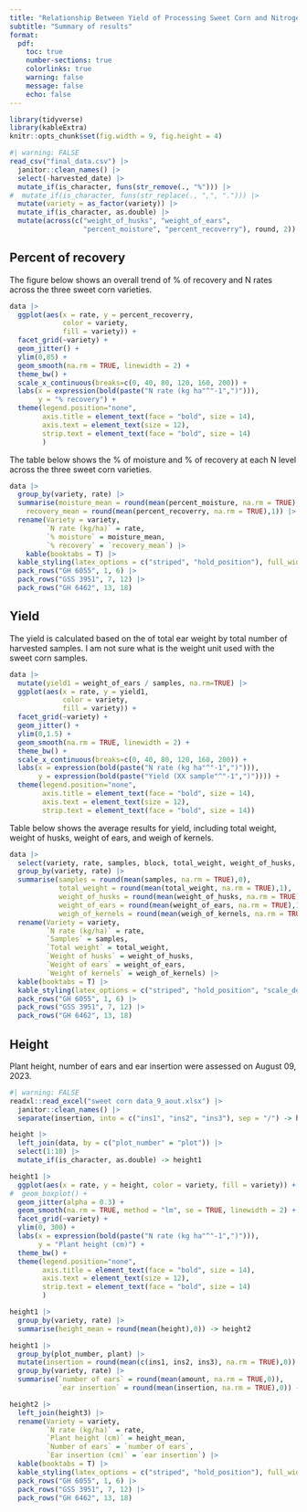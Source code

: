 ```yaml
---
title: "Relationship Between Yield of Processing Sweet Corn and Nitrogen (N) Rate"
subtitle: "Summary of results"
format:
  pdf:
    toc: true
    number-sections: true
    colorlinks: true
    warning: false
    message: false
    echo: false
---
```


```r
library(tidyverse)
library(kableExtra)
knitr::opts_chunk$set(fig.width = 9, fig.height = 4)
```



```r
#| warning: FALSE
read_csv("final_data.csv") |> 
  janitor::clean_names() |> 
  select(-harvested_date) |> 
  mutate_if(is_character, funs(str_remove(., "%"))) |> 
#  mutate_if(is_character, funs(str_replace(., ",", "."))) |> 
  mutate(variety = as_factor(variety)) |> 
  mutate_if(is_character, as.double) |> 
  mutate(across(c("weight_of_husks", "weight_of_ears", 
                  "percent_moisture", "percent_recoverry"), round, 2)) -> data
```

## Percent of recovery

The figure below shows an overall trend of % of recovery and N rates across the three sweet corn varieties. 

```r
data |> 
  ggplot(aes(x = rate, y = percent_recoverry, 
             color = variety, 
             fill = variety)) +
  facet_grid(~variety) +
  geom_jitter() +
  ylim(0,85) +
  geom_smooth(na.rm = TRUE, linewidth = 2) +
  theme_bw() +
  scale_x_continuous(breaks=c(0, 40, 80, 120, 160, 200)) +
  labs(x = expression(bold(paste("N rate (kg ha"^"-1",")"))), 
       y = "% recovery") +
  theme(legend.position="none",
        axis.title = element_text(face = "bold", size = 14),
        axis.text = element_text(size = 12),
        strip.text = element_text(face = "bold", size = 14)
        )
```

The table below shows the % of moisture and % of recovery at each N level across the three sweet corn varieties. 

```r
data |> 
  group_by(variety, rate) |> 
  summarise(moisture_mean = round(mean(percent_moisture, na.rm = TRUE),1),
    recovery_mean = round(mean(percent_recoverry, na.rm = TRUE),1)) |> 
  rename(Variety = variety,
         `N rate (kg/ha)` = rate,
         `% moisture` = moisture_mean,
         `% recovery` = `recovery_mean`) |> 
    kable(booktabs = T) |> 
  kable_styling(latex_options = c("striped", "hold_position"), full_width = F) |> 
  pack_rows("GH 6055", 1, 6) |> 
  pack_rows("GSS 3951", 7, 12) |> 
  pack_rows("GH 6462", 13, 18)
```

## Yield

The yield is calculated based on the of total ear weight by total number of harvested samples. I am not sure what is the weight unit used with the sweet corn samples. 

```r
data |> 
  mutate(yield1 = weight_of_ears / samples, na.rm=TRUE) |> 
  ggplot(aes(x = rate, y = yield1, 
             color = variety, 
             fill = variety)) +
  facet_grid(~variety) +
  geom_jitter() +
  ylim(0,1.5) +
  geom_smooth(na.rm = TRUE, linewidth = 2) +
  theme_bw() +
  scale_x_continuous(breaks=c(0, 40, 80, 120, 160, 200)) +
  labs(x = expression(bold(paste("N rate (kg ha"^"-1",")"))), 
       y = expression(bold(paste("Yield (XX sample"^"-1",")")))) +
  theme(legend.position="none",
        axis.title = element_text(face = "bold", size = 14),
        axis.text = element_text(size = 12),
        strip.text = element_text(face = "bold", size = 14))
```

Table below shows the average results for yield, including total weight, weight of husks, weight of ears, and weigh of kernels.

```r
data |> 
  select(variety, rate, samples, block, total_weight, weight_of_husks, weight_of_ears, weigh_of_kernels) |> 
  group_by(variety, rate) |> 
  summarise(samples = round(mean(samples, na.rm = TRUE),0),
            total_weight = round(mean(total_weight, na.rm = TRUE),1),
            weight_of_husks = round(mean(weight_of_husks, na.rm = TRUE),1),
            weight_of_ears = round(mean(weight_of_ears, na.rm = TRUE),1),
            weigh_of_kernels = round(mean(weigh_of_kernels, na.rm = TRUE),1)) |> 
  rename(Variety = variety,
         `N rate (kg/ha)` = rate,
         `Samples` = samples, 
         `Total weight` = total_weight,
         `Weight of husks` = weight_of_husks,
         `Weight of ears` = weight_of_ears,
         `Weight of kernels` = weigh_of_kernels) |> 
  kable(booktabs = T) |> 
  kable_styling(latex_options = c("striped", "hold_position", "scale_down"), full_width = FALSE) |> 
  pack_rows("GH 6055", 1, 6) |> 
  pack_rows("GSS 3951", 7, 12) |> 
  pack_rows("GH 6462", 13, 18)
```




## Height

Plant height, number of ears and ear insertion were assessed on August 09, 2023.

```r
#| warning: FALSE
readxl::read_excel("sweet corn data_9_aout.xlsx") |> 
  janitor::clean_names() |> 
  separate(insertion, into = c("ins1", "ins2", "ins3"), sep = "/") -> height
```

```r
height |> 
  left_join(data, by = c("plot_number" = "plot")) |> 
  select(1:10) |> 
  mutate_if(is_character, as.double) -> height1
```


```r
height1 |> 
  ggplot(aes(x = rate, y = height, color = variety, fill = variety)) +
#  geom_boxplot() +
  geom_jitter(alpha = 0.3) +
  geom_smooth(na.rm = TRUE, method = "lm", se = TRUE, linewidth = 2) +
  facet_grid(~variety) +
  ylim(0, 300) +
  labs(x = expression(bold(paste("N rate (kg ha"^"-1",")"))), 
       y = "Plant height (cm)") +
  theme_bw() +
  theme(legend.position="none",
        axis.title = element_text(face = "bold", size = 14),
        axis.text = element_text(size = 12),
        strip.text = element_text(face = "bold", size = 14)
        )
```




```r
height1 |> 
  group_by(variety, rate) |> 
  summarise(height_mean = round(mean(height),0)) -> height2
```

```r
height1 |> 
  group_by(plot_number, plant) |> 
  mutate(insertion = round(mean(c(ins1, ins2, ins3), na.rm = TRUE),0)) |> 
  group_by(variety, rate) |> 
  summarise(`number of ears` = round(mean(amount, na.rm = TRUE,0)), 
            `ear insertion` = round(mean(insertion, na.rm = TRUE),0)) -> height3
```

```r
height2 |> 
  left_join(height3) |> 
  rename(Variety = variety,
         `N rate (kg/ha)` = rate,
         `Plant height (cm)` = height_mean,
         `Number of ears` = `number of ears`,
         `Ear insertion (cm)` = `ear insertion`) |> 
  kable(booktabs = T) |> 
  kable_styling(latex_options = c("striped", "hold_position"), full_width = F) |>  
  pack_rows("GH 6055", 1, 6) |> 
  pack_rows("GSS 3951", 7, 12) |> 
  pack_rows("GH 6462", 13, 18)
```





